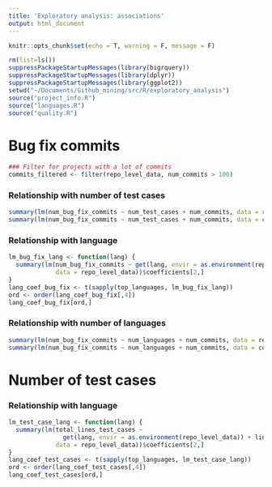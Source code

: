 ```yaml
---
title: 'Exploratory analysis: associations'
output: html_document
---
```


```r
knitr::opts_chunk$set(echo = T, warning = F, message = F)
```

```r
rm(list=ls())
suppressPackageStartupMessages(library(bigrquery))
suppressPackageStartupMessages(library(dplyr))
suppressPackageStartupMessages(library(ggplot2))
setwd("~/Documents/Github_mining/src/R/exploratory_analysis")
source("project_info.R")
source("languages.R")
source("quality.R")
```
# Bug fix commits


```r
### Filter for projects with a lot of commits
commits_filtered <- filter(repo_level_data, num_commits > 100)
```

### Relationship with number of test cases

```r
summary(lm(num_bug_fix_commits ~ num_test_cases + num_commits, data = repo_level_data))
summary(lm(num_bug_fix_commits ~ num_test_cases + num_commits, data = commits_filtered))
```

### Relationship with language

```r
lm_bug_fix_lang <- function(lang) {
  summary(lm(num_bug_fix_commits ~ get(lang, envir = as.environment(repo_level_data)) + num_commits + num_test_cases,
             data = repo_level_data))$coefficients[2,]
}
lang_coef_bug_fix <- t(sapply(top_languages, lm_bug_fix_lang))
ord <- order(lang_coef_bug_fix[,4])
lang_coef_bug_fix[ord,]
```

### Relationship with number of languages

```r
summary(lm(num_bug_fix_commits ~ num_languages + num_commits, data = repo_level_data))
summary(lm(num_bug_fix_commits ~ num_languages + num_commits, data = commits_filtered))
```

# Number of test cases

### Relationship with language

```r
lm_test_case_lang <- function(lang) {
  summary(lm(total_lines_test_cases ~ 
               get(lang, envir = as.environment(repo_level_data)) + lines_of_code, 
             data = repo_level_data))$coefficients[2,]
}
lang_coef_test_cases <- t(sapply(top_languages, lm_test_case_lang))
ord <- order(lang_coef_test_cases[,4])
lang_coef_test_cases[ord,]
```





